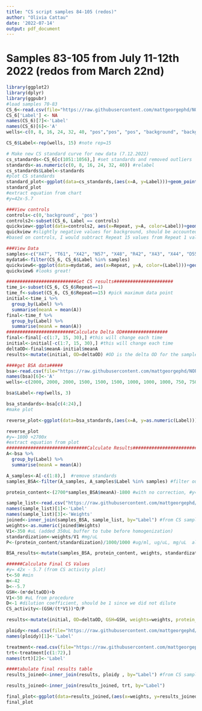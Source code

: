 ```yaml
---
title: "CS script samples 84-105 (redos)"
author: "Olivia Cattau"
date: '2022-07-14'
output: pdf_document
---
```


# Samples 83-105 from July 11-12th 2022 (redos from March 22nd)
```r
library(ggplot2)
library(dplyr)
library(ggpubr)
#load samples 70-83
CS_6<-read.csv(file="https://raw.githubusercontent.com/mattgeorgephd/NOPP-gigas-ploidy-temp/main/202107_EXP2/citrate_synthase/Raw%20Data/CS%20activity%20july13%20part2.csv")
CS_6['Label'] <- NA
names(CS_6)[7]<-'Label'
names(CS_6)[6]<-'A'
wells<-c(0, 8, 16, 24, 32, 40, "pos","pos", "pos", "background", "background", "background", "X47", "X47", "X47", NA, "T61", "T61", NA, "X42", "X42", "N57", NA, "N57", NA, "X48", "X48", NA, "R42", "R42", NA, "X43", "X43", "X44", "X44", "X44", "D55", NA, "D55", NA, "M47", "M47", "N44", "N44", "N44", NA, "D59", "D59", "R51", "R51", "R51", "T56", "T56", "T56", NA, "R60", "R60", "M41", "M41", "M41", "R46", "R46", "R46", "M89",	"M89",	"M89", NA, "T58", "T58", "R48", "R48", "R48", "T62", "T62", "T62") #NAs are where bubbles affected the results 

CS_6$Label<-rep(wells, 15) #note rep=15 

# Make new CS standard curve for new data (7.12.2022)
cs_standards<-CS_6[c(1051:1056),] #set standards and removed outliers
standards<-as.numeric(c(0, 8, 16, 24, 32, 40)) #relabel
cs_standards$Label<-standards
#plot CS standards
standard_plot<-ggplot(data=cs_standards,(aes(x=A, y=Label)))+geom_point()+geom_smooth(method="lm", se=FALSE, formula = y ~ poly(x, 1) )+xlab("Concentration of standard ug/mL")+ylab("A @ 570nm")+theme_bw()+stat_regline_equation(label.x=0.25, label.y=20)
standard_plot
#extract equation from chart
#y=42x-5.7

###View controls
controls<-c(0,'background', 'pos')
controls2<-subset(CS_6, Label == controls)
quickview<-ggplot(data=controls2, aes(x=Repeat, y=A, color=Label))+geom_point()+theme_bw()+geom_smooth(method="lm", se=FALSE, formula=y~x)
quickview #slightly negative values for background, should be accounted for when subtracting final-initial
#based on controls, I would subtract Repeat 15 values from Repeat 1 values without subtracting 0s from data-set

###View Data
samples<-c("X47", "T61", "X42", "N57", "X48", "R42", "X43", "X44", "D55", "M47",  "N44", "D59", "R51", "T56", "R60", "M41","R46",	"M89", "T58", "R48", "T62")
mydata6<-filter(CS_6, CS_6$Label %in% samples)
quickview6<-ggplot(data=mydata6, aes(x=Repeat, y=A, color=(Label)))+geom_point()+theme_bw()+geom_smooth(method="lm", se=FALSE, formula=y~x)+scale_x_continuous(breaks=seq(1, 15, by=1))
quickview6 #looks great!

##########################Get CS results######################
time_i<-subset(CS_6, CS_6$Repeat==1)
time_f<-subset(CS_6, CS_6$Repeat==15) #pick maximum data point
initial<-time_i %>% 
  group_by(Label) %>%
  summarise(meanA = mean(A))
final<-time_f %>% 
  group_by(Label) %>%
  summarise(meanA = mean(A))
#########################Calculate Delta OD#################
final<-final[-c(1:7, 15, 30),] #this will change each time
initial<-initial[-c(1:7, 15, 30),] #this will change each time
deltaOD<-final$meanA-initial$meanA
results<-mutate(initial, OD=deltaOD) #OD is the delta OD for the samples

####get BSA data#####
bsa<-read.csv(file="https://raw.githubusercontent.com/mattgeorgephd/NOPP-gigas-ploidy-temp/main/202107_EXP2/citrate_synthase/Raw%20Data/BSA%20activity%20part%202%20july%2013th.csv")
names(bsa)[6]<-'A'
wells<-c(2000, 2000, 2000, 1500, 1500, 1500, 1000, 1000, 1000, 750, 750, 750, 500, 500, 500, 250, 250, 250, 125, 125, 125, 0, 0, 0, "X47", "X47", "X47", "T61", "T61", "T61", "X42", "X42", "X42", "N57", "N57", "N57", "X48", "X48", "X48", "R42", "R42", "R42", "X43", "X43", "X43", "X44", "X44", "X44", "D55", "D55", "D55", "M47", "M47", "M47", "N44", "N44", "N44", "D59", "D59", "D59", "R51", "R51", "R51", "T56", "T56", "T56", "R60", "R60", "R60", "M41", "M41", "M41", "R46", "R46", "R46", "M89", "M89", "M89", "T58", "T58", "T58", "R48", "R48", "R48", "T62", "T62", "T62")

bsa$Label<-rep(wells, 3)

bsa_standards<-bsa[c(4:24),]
#make plot

reverse_plot<-ggplot(data=bsa_standards,(aes(x=A, y=as.numeric(Label))))+geom_point()+geom_smooth(method="lm", se=FALSE, formula = y ~ x )+theme_bw()+stat_regline_equation(label.x=0.6, label.y=500)+ylab("ug/mL")

reverse_plot
#y=-1800 +2700x
#extract equation from plot
##############################Calculate Results###############################
A<-bsa %>% 
  group_by(Label) %>%
  summarise(meanA = mean(A))

A_samples<-A[-c(1:8),]  #remove standards 
samples_BSA<-filter(A_samples, A_samples$Label %in% samples) #filter out bad data

protein_content<-(2700*samples_BSA$meanA)-1800 #with no correction, #y=-1800 +2700x

sample_list<-read.csv("https://raw.githubusercontent.com/mattgeorgephd/NOPP-gigas-ploidy-temp/main/202107_EXP2/citrate_synthase/Raw%20Data/weights_redos.csv") #this changed from last CS script, make sure this is the correct weight CSV
names(sample_list)[1]<-'Label'
names(sample_list)[3]<-'Weights'
joined<-inner_join(samples_BSA, sample_list, by="Label") #from CS sample list 
weights<-as.numeric(joined$Weights) 
V1<-350 #uL (added 350uL buffer to tube before homogenization) 
standardization<-weights/V1 #mg/uL
P<-(protein_content/standardization)/1000/1000 #ug/ml, ug/uL, mg/uL  also equal to total protein extracted 

BSA_results<-mutate(samples_BSA, protein_content, weights, standardization, P)

######Calculate Final CS Values
#y= 42x - 5.7 (from CS activity plot)
t<-50 #min
m<-42
b<--5.7
GSH<-(m*deltaOD)+b 
V1<-50 #uL from procedure 
D<-1 #dilution coefficient, should be 1 since we did not dilute
CS_activity<-(GSH/(t*V1))*D/P

results<-mutate(initial, OD=deltaOD, GSH=GSH, weights=weights, protein_content=protein_content, standardized=standardization, "Protein (mg/ul)"=P, "CS activity (nmol/(mg*min))"=CS_activity) #OD is the delta OD for the samples

ploidy<-read.csv(file="https://raw.githubusercontent.com/mattgeorgephd/NOPP-gigas-ploidy-temp/main/202107_EXP2/citrate_synthase/Raw%20Data/ploidy.csv")
names(ploidy)[1]<-'Label'

treatment<-read.csv(file="https://raw.githubusercontent.com/mattgeorgephd/NOPP-gigas-ploidy-temp/main/202107_EXP2/citrate_synthase/Raw%20Data/treatments.csv")
trt<-treatment[c(1:72),]
names(trt)[2]<-'Label'

####tabulate final results table
results_joined<-inner_join(results, ploidy , by="Label") #from CS sample list 

results_joined<-inner_join(results_joined, trt, by="Label")

final_plot<-ggplot(data=results_joined,(aes(x=weights, y=results_joined$`CS activity (nmol/(mg*min))`, color=trt)))+geom_point()+theme_bw()+geom_smooth(method="lm", se=FALSE, formula = y ~ x ) + ylab("CS Activity (nmol/(mg*min))")
final_plot
```


